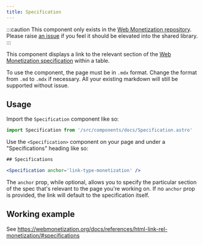 ```yaml
---
title: Specification
---
```


:::caution
This component only exists in the [Web Monetization repository](https://github.com/WICG/webmonetization/tree/main/src/components/docs). Please raise [an issue](https://github.com/interledger/docs-design-system/issues/new?assignees=&labels=enhancement&projects=&template=feature_request.yml&title=%5BFEATURE%5D+%3Ctitle%3E) if you feel it should be elevated into the shared library.
:::

This component displays a link to the relevant section of the [Web Monetization specification](https://webmonetization.org/specification/) within a table.

To use the component, the page must be in `.mdx` format. Change the format from `.md` to `.mdx` if necessary. All your existing markdown will still be supported without issue.

## Usage

Import the `Specification` component like so:

```jsx
import Specification from '/src/components/docs/Specification.astro'
```

Use the `<Specification>` component on your page and under a "Specifications" heading like so:

```jsx
## Specifications

<Specification anchor='link-type-monetization' />
```

The `anchor` prop, while optional, allows you to specify the particular section of the spec that's relevant to the page you're working on. If no `anchor` prop is provided, the link will default to the specification itself.

## Working example

See https://webmonetization.org/docs/references/html-link-rel-monetization/#specifications
